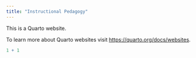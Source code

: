 ```yaml
---
title: "Instructional Pedagogy"
---
```


This is a Quarto website.

To learn more about Quarto websites visit <https://quarto.org/docs/websites>.

```r
1 + 1
```
